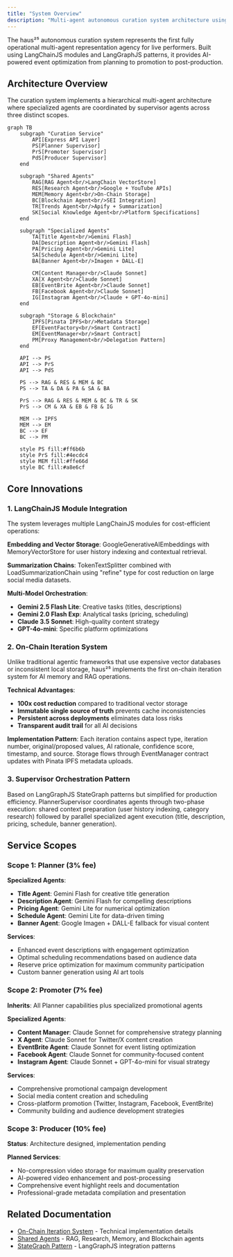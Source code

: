 ```yaml
---
title: "System Overview"
description: "Multi-agent autonomous curation system architecture using LangChainJS modules and on-chain iteration storage for event optimization."
---
```


The haus²⁵ autonomous curation system represents the first fully operational multi-agent representation agency for live performers. Built using LangChainJS modules and LangGraphJS patterns, it provides AI-powered event optimization from planning to promotion to post-production.

## Architecture Overview

The curation system implements a hierarchical multi-agent architecture where specialized agents are coordinated by supervisor agents across three distinct scopes.

```mermaid
graph TB
    subgraph "Curation Service"
        API[Express API Layer]
        PS[Planner Supervisor]
        PrS[Promoter Supervisor]
        PdS[Producer Supervisor]
    end
    
    subgraph "Shared Agents"
        RAG[RAG Agent<br/>LangChain VectorStore]
        RES[Research Agent<br/>Google + YouTube APIs]
        MEM[Memory Agent<br/>On-Chain Storage]
        BC[Blockchain Agent<br/>SEI Integration]
        TR[Trends Agent<br/>Apify + Summarization]
        SK[Social Knowledge Agent<br/>Platform Specifications]
    end
    
    subgraph "Specialized Agents"
        TA[Title Agent<br/>Gemini Flash]
        DA[Description Agent<br/>Gemini Flash]
        PA[Pricing Agent<br/>Gemini Lite]
        SA[Schedule Agent<br/>Gemini Lite]
        BA[Banner Agent<br/>Imagen + DALL-E]
        
        CM[Content Manager<br/>Claude Sonnet]
        XA[X Agent<br/>Claude Sonnet]
        EB[EventBrite Agent<br/>Claude Sonnet]
        FB[Facebook Agent<br/>Claude Sonnet]
        IG[Instagram Agent<br/>Claude + GPT-4o-mini]
    end
    
    subgraph "Storage & Blockchain"
        IPFS[Pinata IPFS<br/>Metadata Storage]
        EF[EventFactory<br/>Smart Contract]
        EM[EventManager<br/>Smart Contract]
        PM[Proxy Management<br/>Delegation Pattern]
    end
    
    API --> PS
    API --> PrS
    API --> PdS
    
    PS --> RAG & RES & MEM & BC
    PS --> TA & DA & PA & SA & BA
    
    PrS --> RAG & RES & MEM & BC & TR & SK
    PrS --> CM & XA & EB & FB & IG
    
    MEM --> IPFS
    MEM --> EM
    BC --> EF
    BC --> PM
    
    style PS fill:#ff6b6b
    style PrS fill:#4ecdc4
    style MEM fill:#ffe66d
    style BC fill:#a8e6cf
```

## Core Innovations

### 1. LangChainJS Module Integration

The system leverages multiple LangChainJS modules for cost-efficient operations:

**Embedding and Vector Storage**: GoogleGenerativeAIEmbeddings with MemoryVectorStore for user history indexing and contextual retrieval.

**Summarization Chains**: TokenTextSplitter combined with LoadSummarizationChain using "refine" type for cost reduction on large social media datasets.

**Multi-Model Orchestration**:
- **Gemini 2.5 Flash Lite**: Creative tasks (titles, descriptions)
- **Gemini 2.0 Flash Exp**: Analytical tasks (pricing, scheduling) 
- **Claude 3.5 Sonnet**: High-quality content strategy
- **GPT-4o-mini**: Specific platform optimizations

### 2. On-Chain Iteration System

Unlike traditional agentic frameworks that use expensive vector databases or inconsistent local storage, haus²⁵ implements the first on-chain iteration system for AI memory and RAG operations.

**Technical Advantages**:
- **100x cost reduction** compared to traditional vector storage
- **Immutable single source of truth** prevents cache inconsistencies
- **Persistent across deployments** eliminates data loss risks
- **Transparent audit trail** for all AI decisions

**Implementation Pattern**: Each iteration contains aspect type, iteration number, original/proposed values, AI rationale, confidence score, timestamp, and source. Storage flows through EventManager contract updates with Pinata IPFS metadata uploads.

### 3. Supervisor Orchestration Pattern

Based on LangGraphJS StateGraph patterns but simplified for production efficiency. PlannerSupervisor coordinates agents through two-phase execution: shared context preparation (user history indexing, category research) followed by parallel specialized agent execution (title, description, pricing, schedule, banner generation).

## Service Scopes

### Scope 1: Planner (3% fee)

**Specialized Agents**:
- **Title Agent**: Gemini Flash for creative title generation
- **Description Agent**: Gemini Flash for compelling descriptions  
- **Pricing Agent**: Gemini Lite for numerical optimization
- **Schedule Agent**: Gemini Lite for data-driven timing
- **Banner Agent**: Google Imagen + DALL-E fallback for visual content

**Services**:
- Enhanced event descriptions with engagement optimization
- Optimal scheduling recommendations based on audience data
- Reserve price optimization for maximum community participation
- Custom banner generation using AI art tools

### Scope 2: Promoter (7% fee)

**Inherits**: All Planner capabilities plus specialized promotional agents

**Specialized Agents**:
- **Content Manager**: Claude Sonnet for comprehensive strategy planning
- **X Agent**: Claude Sonnet for Twitter/X content creation
- **EventBrite Agent**: Claude Sonnet for event listing optimization
- **Facebook Agent**: Claude Sonnet for community-focused content
- **Instagram Agent**: Claude Sonnet + GPT-4o-mini for visual strategy

**Services**:
- Comprehensive promotional campaign development
- Social media content creation and scheduling
- Cross-platform promotion (Twitter, Instagram, Facebook, EventBrite)
- Community building and audience development strategies

### Scope 3: Producer (10% fee)

**Status**: Architecture designed, implementation pending

**Planned Services**:
- No-compression video storage for maximum quality preservation
- AI-powered video enhancement and post-processing
- Comprehensive event highlight reels and documentation
- Professional-grade metadata compilation and presentation

## Related Documentation

- [On-Chain Iteration System](/curation/on-chain-iteration-system) - Technical implementation details
- [Shared Agents](/curation/shared-agents) - RAG, Research, Memory, and Blockchain agents
- [StateGraph Pattern](/curation/stategraph-pattern) - LangGraphJS integration patterns
